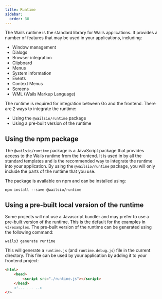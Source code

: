 ```yaml
---
title: Runtime
sidebar:
  order: 30
---
```


The Wails runtime is the standard library for Wails applications. It provides a
number of features that may be used in your applications, including:

- Window management
- Dialogs
- Browser integration
- Clipboard
- Menus
- System information
- Events
- Context Menus
- Screens
- WML (Wails Markup Language)

The runtime is required for integration between Go and the frontend. There are 2
ways to integrate the runtime:

- Using the `@wailsio/runtime` package
- Using a pre-built version of the runtime

## Using the npm package

The `@wailsio/runtime` package is a JavaScript package that provides access to
the Wails runtime from the frontend. It is used in by all the standard templates
and is the recommended way to integrate the runtime into your application.
By using the `@wailsio/runtime` package, you will only include the parts of the runtime that you use.

The package is available on npm and can be installed using:

```shell
npm install --save @wailsio/runtime
```

## Using a pre-built local version of the runtime

Some projects will not use a Javascript bundler and may prefer to use a
pre-built version of the runtime. This is the default for the examples in
`v3/examples`. The pre-built version of the runtime can be generated using the
following command:

```shell
wails3 generate runtime
```

This will generate a `runtime.js` (and `runtime.debug.js`) file in the current
directory. This file can be used by your application by adding it to your frontend project:

```html
<html>
    <head>
        <script src="./runtime.js"></script>
    </head>
    <!--- ... -->
</>
```
